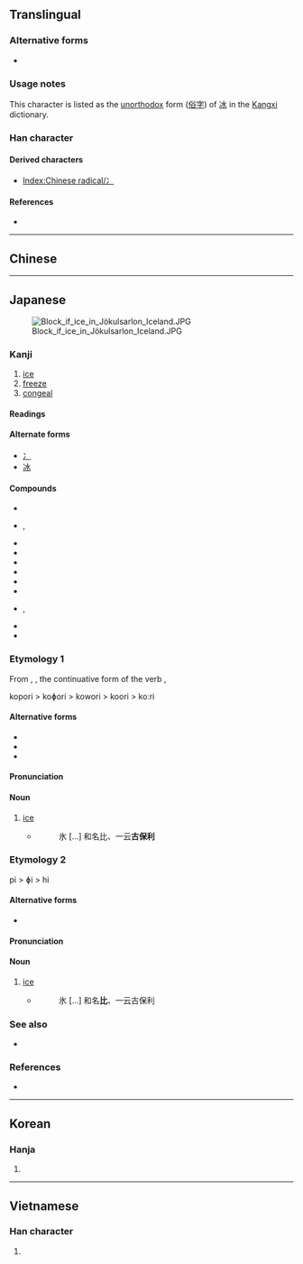 {{character info/new}}
{{also|冰|永}}
==Translingual==
{{stroke order|strokes=5}}

===Alternative forms===
* {{l|mul|冫}} {{qualifier|when used as a left Chinese radical}}

===Usage notes===
This character is listed as the [[unorthodox]] form ([[俗字]]) of [[冰]] in the [[Kangxi]] dictionary.

===Han character===
{{Han char|rn=85|rad=水|as=01|sn=5|four=32230|canj=IE|ids=⿱水丶}}

====Derived characters====
* [[Index:Chinese radical/冫]]

====References====
* {{Han ref|kx=0603.030|dkj=17087|dj=0996.030|hdz=31546.040|uh=6C37|ud=27703}}

----

==Chinese==
{{zh-see|冰|v}}

----

==Japanese==
[[Image:Block if ice in Jökulsarlon Iceland.JPG|thumb|right]]

===Kanji===
{{ja-kanji|grade=3|rs=水01}}

# [[ice]]
# [[freeze]]
# [[congeal]]

====Readings====
{{ja-readings
|goon=ひょう<ひよう
|kanon=ひょう<ひよう
|kun=こお-り<こほ-り, こおり-<こほり-, こお-る<こほ-る, ひ-
|nanori=きよ, すい
}}
====Alternate forms====
* [[冫#Japanese|冫]]
* [[冰#Japanese|冰]]

====Compounds====
* {{ja-r|氷%屋|こおり%や|ice shop}}
* {{ja-r|薄%氷|はく%ひょう}}, {{ja-r|薄%氷|うす%ごおり|thin ice}}
* {{ja-r|氷%雨|ひ%さめ|frozen rain}}
* {{ja-r|氷%室|ひ%むろ|ice house}}
* {{ja-r|氷%海|ひょう%かい|icy waters}}
* {{ja-r|氷%河|ひょう%が|[[glacier]]}}
* {{ja-r|氷%山|ひょう%ざん|[[iceberg]]}}
* {{ja-r|氷%雪|ひょう%せつ|ice and snow}}
* {{ja-r|氷%柱|ひょう%ちゅう}}, {{ja-r|氷柱|つらら|[[icicle]]}}
* {{ja-r|氷%点|ひょう%てん|[[freezing point]]}}
* {{ja-r|流%氷|りゅう%ひょう|[[drift ice]]}}

<!-- You can [http://web.mit.edu/jpnet/ji/data/sound/koori.au hear] it pronunced. ''(need *.au file player)''-->

===Etymology 1===
{{ja-kanjitab|こお|o1=り|yomi=k}}
{{ja-kanjitab|こおり|yomi=k}}
From {{m|ja|凍り}}, {{m|ja|氷り|tr=kōri||[[freezing]]}}, the continuative form of the verb {{m|ja|凍る}}, {{m|ja|氷る|tr=kōru||to [[freeze]]}}

kopori > koɸori > kowori > koori > koːri

====Alternative forms====
* {{ja-l|氷り}}
* {{ja-l|凍り}}
* {{ja-l|凍}}

====Pronunciation====
{{ja-pron|acc=0|y=k|こおり}}

====Noun====
{{ja-noun|こおり|hhira=こほり}}

# [[ice]]
#* {{RQ:Wamyō Ruijushō|1|46}}
#*: 氷 [...] 和名比、一云'''古保利'''

===Etymology 2===
{{ja-kanjitab|ひ|yomi=k}}
{{rfe|ja}}
pi > ɸi > hi

====Alternative forms====
* {{ja-l|冰}}

====Pronunciation====
{{ja-pron|ひ|y=k}}

====Noun====
{{ja-noun|ひ}}

# [[ice]]
#* {{RQ:Wamyō Ruijushō|1|46}}
#*: 氷 [...] 和名'''比'''、一云古保利

===See also===
* {{l|ja|アイス|tr=aisu}}

===References===
{{ja-kref
|ku=4125
|shift=9558
|jis=4939
|euc=C9B9
|skip=1-2-3
|freq=1450
|nelson=131
|newnelson=3032
|halpern=39
|kld=24
|heisig=131
|tuttle=3a1.2
}}
* {{R:Wamyō Ruijushō}}

{{cln|ja|words with multiple readings}}
{{cln|ja|basic words|sort=こおり}}

----

==Korean==

===Hanja===
{{ko-hanja|hangeul=빙|eumhun=|rv=bing|mr=ping|y=ping}}

# {{defn|lang=ko|sort=水01}}

----

==Vietnamese==

===Han character===
{{vi-hantu|[[băn]], [[băng]], [[phăng]]|rs=水01}}

# {{defn|lang=vi}}